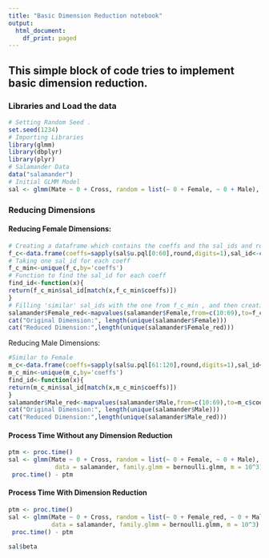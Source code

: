 ```yaml
---
title: "Basic Dimension Reduction notebook"
output:
  html_document:
    df_print: paged
---
```


## This simple block of code tries to implement basic dimension reduction.

### Libraries and Load the data
```r
# Setting Random Seed .
set.seed(1234)
# Importing Libraries
library(glmm)
library(dbplyr)
library(plyr)
# Salamander Data
data("salamander")
# Initial GLMM Model
sal <- glmm(Mate ~ 0 + Cross, random = list(~ 0 + Female, ~ 0 + Male), varcomps.names = c("F", "M"), data = salamander, family.glmm = bernoulli.glmm, m = 10^3)
```
### Reducing Dimensions
#### Reducing Female Dimensions:

```r
# Creating a dataframe which contains the coeffs and the sal_ids and rounding the coeffs to 1 decimal digit
f_c<-data.frame(coeffs=sapply(sal$u.pql[0:60],round,digits=1),sal_id<-c(10:69))
# Taking one sal_id for each coeff
f_c_min<-unique(f_c,by='coeffs')
# Function to find the sal_id for each coeff
find_id<-function(x){
return(f_c_min$sal_id[match(x,f_c_min$coeffs)])
}
# Filling 'similar' sal_ids with the one from f_c_min , and then creating a new Female_red column in the dataset
salamander$Female_red<-mapvalues(salamander$Female,from=c(10:69),to=f_c$coeffs%>%sapply(find_id))
cat("Original Dimension:", length(unique(salamander$Female)))
cat("Reduced Dimension:",length(unique(salamander$Female_red)))
```
Reducing Male Dimensions:
```r
#Similar to Female
m_c<-data.frame(coeffs=sapply(sal$u.pql[61:120],round,digits=1),sal_id<-c(10:69))
m_c_min<-unique(m_c,by='coeffs')
find_id<-function(x){
return(m_c_min$sal_id[match(x,m_c_min$coeffs)])
}
salamander$Male_red<-mapvalues(salamander$Male,from=c(10:69),to=m_c$coeffs%>%sapply(find_id))
cat("Original Dimension:", length(unique(salamander$Male)))
cat("Reduced Dimension:",length(unique(salamander$Male_red)))
```

#### Process Time Without any Dimension Reduction
```r
ptm <- proc.time()
sal <- glmm(Mate ~ 0 + Cross, random = list(~ 0 + Female, ~ 0 + Male), varcomps.names = c("F", "M"),
             data = salamander, family.glmm = bernoulli.glmm, m = 10^3)
 proc.time() - ptm
```

#### Process Time With Dimension Reduction

```r
ptm <- proc.time()
sal <- glmm(Mate ~ 0 + Cross, random = list(~ 0 + Female_red, ~ 0 + Male_red), varcomps.names = c("F", "M"),
            data = salamander, family.glmm = bernoulli.glmm, m = 10^3)
 proc.time() - ptm
```
```r
sal$beta
```



